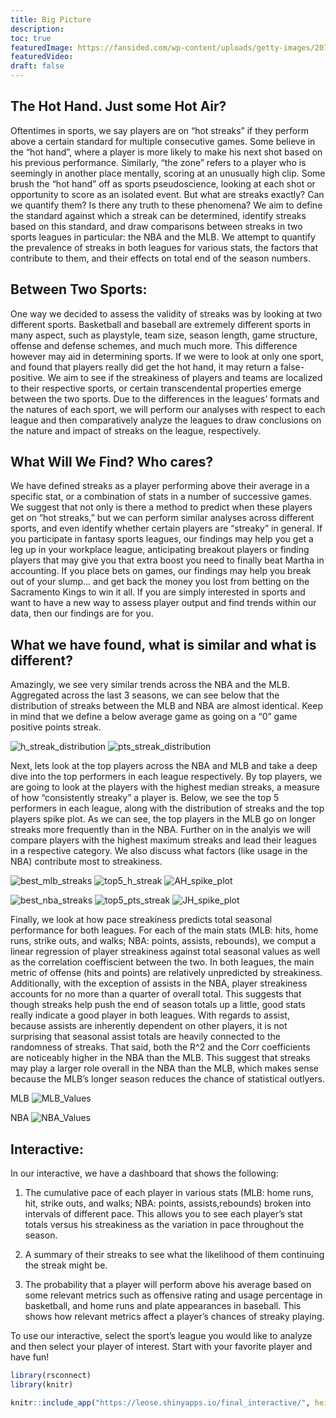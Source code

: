 ```yaml
---
title: Big Picture
description:
toc: true
featuredImage: https://fansided.com/wp-content/uploads/getty-images/2018/08/489676914.jpeg
featuredVideo:
draft: false
---
```




## The Hot Hand. Just some Hot Air? 

Oftentimes in sports, we say players are on “hot streaks” if they perform above a certain standard for multiple consecutive games. Some believe in the "hot hand", where a player is more likely to make his next shot based on his previous performance. Similarly, "the zone" refers to a player who is seemingly in another place mentally, scoring at an unusually high clip. Some brush the "hot hand" off as sports pseudoscience, looking at each shot or opportunity to score as an isolated event. But what are streaks exactly? Can we quantify them? Is there any truth to these phenomena? We aim to define the standard against which a streak can be determined, identify streaks based on this standard, and draw comparisons between streaks in two sports leagues in particular: the NBA and the MLB. We attempt to quantify the prevalence of streaks in both leagues for various stats, the factors that contribute to them, and their effects on total end of the season numbers.

## Between Two Sports:

One way we decided to assess the validity of streaks was by looking at two different sports. Basketball and baseball are extremely different sports in many aspect, such as playstyle, team size, season length, game structure, offense and defense schemes, and much much more. This difference however may aid in determining sports. If we were to look at only one sport, and found that players really did get the hot hand, it may return a false-positive. We aim to see if the streakiness of players and teams are localized to their respective sports, or certain transcendental properties emerge between the two sports. Due to the differences in the leagues’ formats and the natures of each sport, we will perform our analyses with respect to each league and then comparatively analyze the leagues to draw conclusions on the nature and impact of streaks on the league, respectively. 

## What Will We Find? Who cares?

We have defined streaks as a player performing above their average in a specific stat, or a combination of stats in a number of successive games. We suggest that not only is there a method to predict when these players get on “hot streaks,” but we can perform similar analyses across different sports, and even identify whether certain players are “streaky” in general. If you participate in fantasy sports leagues, our findings may help you get a leg up in your workplace league, anticipating breakout players or finding players that may give you that extra boost you need to finally beat Martha in accounting. If you place bets on games, our findings may help you break out of your slump... and get back the money you lost from betting on the Sacramento Kings to win it all. If you are simply interested in sports and want to have a new way to assess player output and find trends within our data, then our findings are for you. 


## What we have found, what is similar and what is different?
Amazingly, we see very similar trends across the NBA and the MLB. Aggregated across the last 3 seasons, we can see below that the distribution of streaks between the MLB and NBA are almost identical. Keep in mind that we define a below average game as going on a "0" game positive points streak. 

![h_streak_distribution](/segmented_plots/h_streak_distribution.png)
![pts_streak_distribution](/segmented_plots/pts_streak_distribution.png)




Next, lets look at the top players across the NBA and MLB and take a deep dive into the top performers in each league respectively. By top players, we are going to look at the players with the highest median streaks, a measure of how "consistently streaky" a player is. Below, we see the top 5 performers in each league, along with the distribution of streaks and the top players spike plot. As we can see, the top players in the MLB go on longer streaks more frequently than in the NBA. 
Further on in the analyis we will compare players with the highest maximum streaks and lead their leagues in a respective category. We also discuss what factors (like usage in the NBA) contribute most to streakiness.

![best_mlb_streaks](/segmented_plots/best_MLB_streaks.png)
![top5_h_streak](/segmented_plots/top5_h_streak.png)
![AH_spike_plot](/segmented_plots/AH_spike_plot.png)

![best_nba_streaks](/segmented_plots/best_PRA_streaks.png)
![top5_pts_streak](/segmented_plots/top5_pts_streak.png)
![JH_spike_plot](/segmented_plots/JH_spike_plot.png)

Finally, we look at how pace streakiness predicts total seasonal performance for both leagues. For each of the main stats (MLB: hits, home runs, strike outs, and walks; NBA: points, assists, rebounds), we comput a linear regression of player streakiness against total seasonal values as well as the correlation coeffiscient between the two. In both leagues, the main metric of offense (hits and points) are relatively unpredicted by streakiness. Additionally, with the exception of assists in the NBA, player streakiness accounts for no more than a quarter of overall total. This suggests that though streaks help push the end of season totals up a little, good stats really indicate a good player in both leagues. With regards to assist, because assists are inherently dependent on other players, it is not surprising that seasonal assist totals are heavily connected to the randomness of streaks. That said, both the R^2 and the Corr coefficients are noticeably higher in the NBA than the MLB. This suggest that streaks may play a larger role overall in the NBA than the MLB, which makes sense because the MLB's longer season reduces the chance of statistical outlyers. 

MLB
![MLB_Values](/segmented_plots/MLB_Values.png)

NBA
![NBA_Values](/segmented_plots/NBA_Values.png)


## Interactive:
In our interactive, we have a dashboard that shows the following:

1. The cumulative pace of each player in various stats (MLB: home runs, hit, strike outs, and walks; NBA: points, assists,rebounds) broken into intervals of different pace. This allows you to see each player's stat totals versus his streakiness as the variation in pace throughout the season. 

2. A summary of their streaks to see what the likelihood of them continuing the streak might be.

3. The probability that a player will perform above his average based on some relevant metrics such as offensive rating and usage percentage in basketball, and home runs and plate appearances in baseball. This shows how relevant metrics affect a player's chances of streaky playing.

To use our interactive, select the sport's league you would like to analyze and then select your player of interest. Start with your favorite player and have fun!


```r
library(rsconnect)
library(knitr)

knitr::include_app("https://leose.shinyapps.io/final_interactive/", height = "600px")

```
